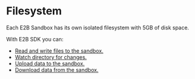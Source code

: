 # Filesystem

Each E2B Sandbox has its own isolated filesystem with 5GB of disk space.

With E2B SDK you can:
- [Read and write files to the sandbox.](/docs/filesystem/read-write)
- [Watch directory for changes.](/docs/filesystem/watch)
- [Upload data to the sandbox.](/docs/filesystem/upload)
- [Download data from the sandbox.](/docs/filesystem/download)

